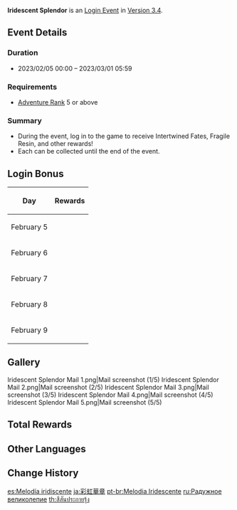 {{Event
|name              = Iridescent Splendor
|image             = Iridescent Splendor.png
|type              = In-Game
|type2             = Login
|type3             = Mail
|time_known        = yes
|time_start        = 2023-02-05 00:00:00
|time_end          = 2023-03-01 05:59:59
|time_end_offset   = GMT+8
|link              = https://www.hoyolab.com/article/15074968
|link2             = 
}}
'''Iridescent Splendor''' is an [[Login Event]] in [[Version 3.4]].

==Event Details==
===Duration===
* 2023/02/05 00:00 – 2023/03/01 05:59

===Requirements===
* [[Adventure Rank]] 5 or above

===Summary===
* During the event, log in to the game to receive Intertwined Fates, Fragile Resin, and other rewards!
* Each {{sic|email|expected = mail}} can be collected until the end of the event.

==Login Bonus==
{| class="wikitable tdc1 tdl2"
!Day
!Rewards
|-
|February 5
|{{Card|Intertwined Fate|1}}{{Card|Bountiful Year|5}}{{Card|Universal Peace|5}}{{Card|Mora|50,000}}
|-
|February 6
|{{Card|Fragile Resin|1}}{{Card|Tianshu Meat|5}}{{Card|Hero's Wit|5}}
|-
|February 7
|{{Card|Intertwined Fate|1}}{{Card|Guide to Diligence|3}}{{Card|Mystic Enhancement Ore|10}}
|-
|February 8
|
{{Card|Fragile Resin|1}}{{Card|Guide to Gold|3}}{{Card|Sanctifying Unction|6}}
|-
|February 9
|
{{Card|Intertwined Fate|1}}{{Card|Guide to Prosperity|3}}{{Card|Mora|50,000}}
|}

==Gallery==
<gallery>
Iridescent Splendor Mail 1.png|Mail screenshot (1/5)
Iridescent Splendor Mail 2.png|Mail screenshot (2/5)
Iridescent Splendor Mail 3.png|Mail screenshot (3/5)
Iridescent Splendor Mail 4.png|Mail screenshot (4/5)
Iridescent Splendor Mail 5.png|Mail screenshot (5/5)
</gallery>

==Total Rewards==
{{Event Rewards
|Intertwined Fate = 3
|Mora = 100,000
|Hero's Wit = 5
|Mystic Enhancement Ore = 10
|Sanctifying Unction = 6
|Fragile Resin = 2
|Guide to Prosperity = 3
|Guide to Diligence = 3
|Guide to Gold = 3
|Bountiful Year = 5
|Tianshu Meat = 5
|Universal Peace = 5
|sort = Intertwined Fate,Mora,Fragile Resin,Hero's Wit,Mystic Enhancement Ore,Sanctifying Unction,Guide to Prosperity,Guide to Diligence,Guide to Gold,Bountiful Year,Tianshu Meat,Universal Peace
}}

==Other Languages==
{{Other Languages
|en      = Iridescent Splendor
|zhs     = 虹彩华章
|zhs_rm  = Hóngcǎi Huázhāng
|zht     = 虹彩華章
|zht_rm  = Hóngcǎi Huázhāng
|zh_tl   = Iridescent Colors, Brilliant Prose
|ja      = 彩虹華章
|ja_rm   = Saikou Kashou{{Assumed}}
|ja_tl   = 
|ko      = 무지갯빛 이야기
|ko_rm   = Mujigaetbit Iyagi
|ko_tl   = Rainbow Story
|es      = Melodía iridiscente
|es_tl   = Iridescent Melody
|fr      = Splendeur d'iridescence
|fr_tl   = Splendor of Iridescence
|ru      = Paдужное великолепие
|ru_tl   = Iridescent Splendor
|th      = สีสันประกายรุ้ง
|th_rm   = Si San Prakai Rung
|th_tl   = Iridescent Splendor
|vi      = Cầu Vổng Hoa Mỹ
|vi_tl   = 
|de      = Farbenfrohe Laternen
|de_tl   = Colorful Lanterns
|id      = Rima Berwarna
|id_tl   = Iridescent Rhythm
|pt      = Melodia Iridescente
|pt_tl   = 
|tr      = Bahtın Açık Olsun
|tr_tl   = Have a Good Luck
|it      = Melodia iridescente
|it_tl   = Iridescent Melody
}}

==Change History==
{{Change History|3.4}}

[[es:Melodía iridiscente]]
[[ja:彩虹華章]]
[[pt-br:Melodia Iridescente]]
[[ru:Радужное великолепие]]
[[th:สีสันประกายรุ้ง]]